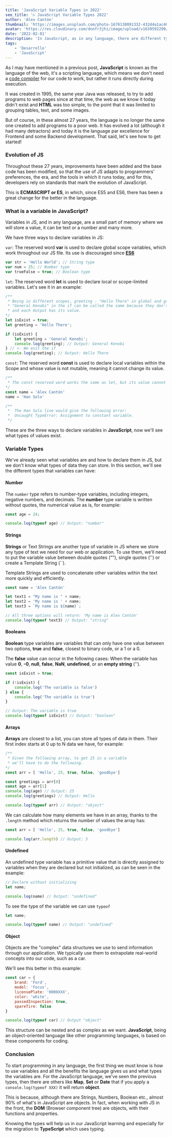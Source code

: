 ```yaml
---
title: 'JavaScript Variable Types in 2022'
seo_title: '▷ JavaScript Variable Types 2022'
author: 'Alex Cantón'
thumbnail: 'https://images.unsplash.com/photo-1678138091332-432d4a1ac407?q=80&w=3270&auto=format&fit=crop&ixlib=rb-4.1.0&ixid=M3wxMjA3fDB8MHxwaG90by1wYWdlfHx8fGVufDB8fHx8fA%3D%3D'
avatar: 'https://res.cloudinary.com/dnnfr3jhi/image/upload/v1639592290/Blog/alex_r0u07u.webp'
date: '2022-02-01'
description: 'In JavaScript, as in any language, there are different types of variables. String for text, number for numbers, boolean for true and false values... and many more. Learn all the variable types in JavaScript with Alex Cantón.'
tags:
    - 'Desarrollo'
    - 'JavaScript'
---
```


As I may have mentioned in a previous post, **JavaScript** is known as the language of the web, it's a scripting language, which means we don't need a [code compiler](https://es.ryte.com/wiki/Compilador) for our code to work, but rather it runs directly during execution.

It was created in 1995, the same year Java was released, to try to add programs to web pages since at that time, the web as we know it today didn't exist and **HTML** was too simple, to the point that it was limited to grouping tables, text, and some images.

But of course, in these almost 27 years, the language is no longer the same one created to add programs to a poor web. It has evolved a lot (although it had many detractors) and today it is the language par excellence for Frontend and some Backend development. That said, let's see how to get started!

### Evolution of JS

Throughout these 27 years, improvements have been added and the base code has been modified, so that the use of JS adapts to programmers' preferences, the era, and the tools in which it runs today, and for this, developers rely on standards that mark the evolution of JavaScript.

This is **ECMASCRIPT or ES**, in which, since ES5 and ES6, there has been a great change for the better in the language.

### What is a variable in JavaScript?

Variables in JS, and in any language, are a small part of memory where we will store a value, it can be text or a number and many more.

We have three ways to declare variables in JS:

`var`: The reserved word **var** is used to declare global scope variables, which work throughout our JS file. Its use is discouraged since **[ES6](https://www.w3schools.com/js/js_es6.asp)**

```js
var str = 'Hello World'; // String type
var num = 25; // Number type
var trueFalse = true; // Boolean type
```

`let`: The reserved word **let** is used to declare local or scope-limited variables. Let's see it in an example:

```js
/**
 * Being in different scopes, greeting - "Hello There" in global and greeting - 
 * "General Kenobi" in the if can be called the same because they don't override each other 
 * and each Output has its value.
*/
let isExist = true;
let greeting = 'Hello There';

if (isExist) {
    let greeting = 'General Kenobi';
    console.log(greeting); // Output: General Kenobi
} // <- We exit the if
console.log(greeting); // Output: Hello There

```

`const`: The reserved word **const** is used to declare local variables within the Scope and whose value is not mutable, meaning it cannot change its value.

```js
/**
 * The const reserved word works the same as let, but its value cannot be changed.
*/
const name = 'Alex Cantón'
name = 'Han Solo'

/**
 *  The Han Solo line would give the following error: 
 *  Uncaught TypeError: Assignment to constant variable.
 */

```

These are the three ways to declare variables in **JavaScript**, now we'll see what types of values exist.

### Variable Types

We've already seen what variables are and how to declare them in JS, but we don't know what types of data they can store. In this section, we'll see the different types that variables can have:

#### Number

The `number` type refers to number-type variables, including integers, negative numbers, and decimals. The **number** type variable is written without quotes, the numerical value as is, for example:
```js
const age = 24;

console.log(typeof age) // Output: "number"
```

#### Strings

**Strings** or Text Strings are another type of variable in JS where we store any type of text we need for our web or application. To use them, we'll need to put the variable value between double quotes (""), single quotes ('') or create a Template String (``).

Template Strings are used to concatenate other variables within the text more quickly and efficiently.

```js
const name = 'Alex Cantón'

let text1 = "My name is " + name;
let text2 = 'My name is ' + name;
let text3 = `My name is ${name}`;

// All three options will return: 'My name is Alex Cantón'
console.log(typeof text3) // Output: "string"
```

#### Booleans

**Boolean** type variables are variables that can only have one value between two options, **true** and **false**, closest to binary code, or a 1 or a 0.

The **false** value can occur in the following cases: When the variable has value **0**, **-0**, **null**, **false**, **NaN**, **undefined**, or an **empty string** ('').

```js
const isExist = true;

if (!isExist) {
    console.log('The variable is false')
} else {
    console.log('The variable is true')
}

// Output: The variable is true
console.log(typeof isExist) // Output: "boolean"
```

#### Arrays

**Arrays** are closest to a list, you can store all types of data in them. Their first index starts at 0 up to N data we have, for example:

```js
/**
 * Given the following array, to get 25 in a variable
 * we'll have to do the following.
*/
const arr = [ 'Hello', 25, true, false, 'goodbye']

const greetings = arr[0]
const age = arr[1]
console.log(age) // Output: 25
console.log(greetings) // Output: Hello

console.log(typeof arr) // Output: "object"
```

We can calculate how many elements we have in an array, thanks to the `.length` method which returns the number of values the array has:

```js
const arr = [ 'Hello', 25, true, false, 'goodbye']

console.log(arr.length) // Output: 5
```

#### Undefined

An undefined type variable has a primitive value that is directly assigned to variables when they are declared but not initialized, as can be seen in the example:

```js
// Declare without initializing
let name;

console.log(name) // Output: "undefined"
```

To see the type of the variable we can use `typeof`

```js
let name;

console.log(typeof name) // Output: "undefined"
```

#### Object

Objects are the "complex" data structures we use to send information through our application. We typically use them to extrapolate real-world concepts into our code, such as a car.

We'll see this better in this example:

```js
const car = {
    brand: 'Ford',
    model: 'Focus',
    licensePlate: '0000XXX',
    color: 'white',
    passedInspection: true,
    spareTire: false
}

console.log(typeof car) // Output "object"
```

This structure can be nested and as complex as we want. **JavaScript**, being an object-oriented language like other programming languages, is based on these components for coding.

### Conclusion

To start programming in any language, the first thing we must know is how to use variables and all the benefits the language gives us and what types the variables are. For the JavaScript language, we've seen the previous types, then there are others like **Map**, **Set** or **Date** that if you apply a `console.log(typeof XXX)` it will return **object**.

This is because, although there are Strings, Numbers, Boolean etc., almost 90% of what's in JavaScript are objects. In fact, when working with JS in the front, the **DOM** (Browser component tree) are objects, with their functions and properties.

Knowing the types will help us in our JavaScript learning and especially for the migration to **TypeScript** which uses typing. 